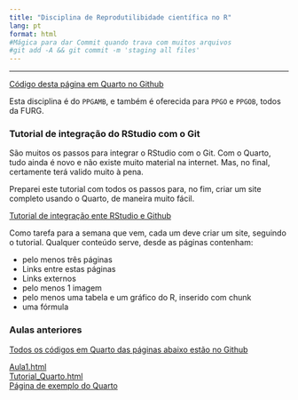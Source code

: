 ```yaml
---
title: "Disciplina de Reprodutilibidade científica no R"
lang: pt
format: html
#Mágica para dar Commit quando trava com muitos arquivos
#git add -A && git commit -m 'staging all files'
---
```


---

[Código desta página em Quarto no Github](https://github.com/mauricio-camargo?tab=repositories)

:::{.callout-note}
Esta disciplina é do `PPGAMB`, e também é oferecida para `PPGO` e `PPGOB`, todos da FURG.  
:::

### Tutorial de integração do RStudio com o Git

São muitos os passos para integrar o RStudio com o Git. Com o Quarto, tudo ainda é novo e não existe muito material na internet. Mas, no final, certamente terá valido muito à pena.

Preparei este tutorial com todos os passos para, no fim, criar um site completo usando o Quarto, de maneira muito fácil.

[Tutorial de integração ente RStudio e Github](Integrar_Git_RStudio.html)

Como tarefa para a semana que vem, cada um deve criar um site, seguindo o tutorial. Qualquer conteúdo serve, desde as páginas contenham:  

- pelo menos três páginas
- Links entre estas páginas
- Links externos
- pelo menos 1 imagem
- pelo menos uma tabela e um gráfico do R, inserido com chunk
- uma fórmula


### Aulas anteriores

[Todos os códigos em Quarto das páginas abaixo estão no Github](https://github.com/mauricio-camargo?tab=repositories)

[Aula1.html](Aula1.html)  
[Tutorial_Quarto.html](Tutorial_Quarto.html)  
[Página de exemplo do Quarto](Pagina_Exemplo.html)
